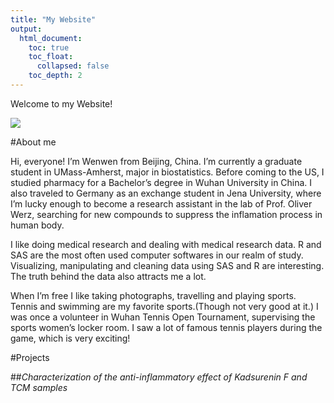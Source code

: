 ---
title: "My Website"
output:
  html_document:
    toc: true
    toc_float:
      collapsed: false
    toc_depth: 2
---

Welcome to my Website!

![](https://github.com/evatan123/personal_site/blob/master/425.JPG?raw=true)

#About me

Hi, everyone! I'm Wenwen from Beijing, China. I'm currently a graduate student in UMass-Amherst, major in biostatistics. Before coming to the US, I studied pharmacy for a Bachelor's degree in Wuhan University in China. I also traveled to Germany as an exchange student in Jena University, where I'm lucky enough to become a research assistant in the lab of Prof. Oliver Werz, searching for new compounds to suppress the inflamation process in human body.

I like doing medical research and dealing with medical research data. R and SAS are the most often used computer softwares in our realm of study. Visualizing, manipulating and cleaning data using SAS and R are interesting. The truth behind the data also attracts me a lot.

When I'm free I like taking photographs, travelling and playing sports. Tennis and swimming are my favorite sports.(Though not very good at it.) I was once a volunteer in Wuhan Tennis Open Tournament, supervising the sports women's locker room. I saw a lot of famous tennis players during the game, which is very exciting!

#Projects

##*Characterization of the anti-inflammatory effect of Kadsurenin F and TCM samples*



